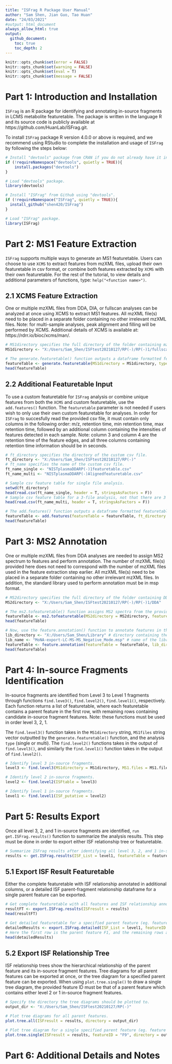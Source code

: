 ---
title: "ISFrag R Package User Manual"
author: "Sam Shen, Jian Guo, Tao Huan"
date: "24/03/2021"
#output: html_document
always_allow_html: true
output:
  github_document:
    toc: true
    toc_depth: 2
---

```{r setup, include=FALSE}
knitr::opts_chunk$set(error = FALSE)
knitr::opts_chunk$set(warning = FALSE)
knitr::opts_chunk$set(eval = T)
knitr::opts_chunk$set(message = FALSE)
```

# Part 1: Introduction and Installation
`ISFrag` is an R package for identifying and annotating in-source fragments in LCMS metabolite featuretable.
The package is written in the language R and its source code is publicly available at https://github.com/HuanLab/ISFrag.git.

To install `ISFrag` package R version 4.0.0 or above is required, and we recommend using RStudio to complete the installation and usage of `ISFrag` by following the steps below:
```{r}
# Install "devtools" package from CRAN if you do not already have it installed.
if (!requireNamespace("devtools", quietly = TRUE)){
    install.packages("devtools")
}

# Load "devtools" package.
library(devtools)

# Install "ISFrag" from Github using "devtools".
if (!requireNamespace("ISFrag", quietly = TRUE)){
  install_github("shen420/ISFrag")
}

# Load "ISFrag" package.
library(ISFrag)
```

# Part 2: MS1 Feature Extraction
`ISFrag` supports multiple ways to generate an MS1 featuretable. Users can choose to use `XCMS` to extract features from mzXML files, upload their own featuretable in csv format, or combine both features extracted by `XCMS` with their own featuretable. For the rest of the tutorial, to view details and additional parameters of functions, type: `help("<function name>")`.

## 2.1 XCMS Feature Extraction
One or multiple mzXML files from DDA, DIA, or fullscan analyses can be analyzed at once using XCMS to extract MS1 features. All mzXML file(s) need to be placed in a separate folder containing no other irrelevant mzXML files. Note: for multi-sample analyses, peak alignment and filling will be performed by XCMS. Additional details of XCMS is available at: https://rdrr.io/bioc/xcms/man/.
```{r}
# MS1directory specifies the full directory of the folder containing mzXML file(s).
MS1directory <- "X:/Users/Sam_Shen/ISFtest20210127/RP(-)/RP(-)1/fullscan"

# The generate.featuretable() function outputs a dataframe formatted featuretable as well as an MSnbase object.
featureTable <- generate.featuretable(MS1directory = MS1directory, type = "single", peakwidth = c(5,20))
head(featureTable)
```

## 2.2 Additional Featuretable Input
To use a custom featuretable for `ISFrag` analysis or combine unique features from both the `XCMS` and custom featuretable, use the `add.features()` function. The `featuretable` parameter is not needed if users wish to only use their own custom featuretable for analyses. In order for `ISFrag` to succesfully read the provided csv file, it must contain only columns in the following order: m/z, retention time, min retention time, max retention time, followed by an additional column containing the intensities of features detected in each sample. Note: column 3 and column 4 are the retention time of the feature edges, and all three columns containing retention time information should be in seconds.
```{r}
# ft_directory specifies the directory of the custom csv file.
ft_directory <- "X:/Users/Sam_Shen/ISFtest20210127/RP(-)"
# ft_name specifies the name of the custom csv file.
ft_name_single <- "NISTplasmaDDARP(-)1featuretable.csv"
ft_name_multi <- "NISTplasmaDDARP(-)Alignedfeaturetable.csv"

# Sample csv feature table for single file analysis.
setwd(ft_directory)
head(read.csv(ft_name_single, header = T, stringsAsFactors = F))
# Sample csv feature table for a 3-file analysis, not that there are 3 columns containing feature intensity from each sample.
head(read.csv(ft_name_multi, header = T, stringsAsFactors = F))

# The add.features() function outputs a dataframe formatted featuretable containing
featureTable <- add.features(featureTable = featureTable, ft_directory = ft_directory, ft_name = ft_name_single)
head(featureTable)
```

# Part 3: MS2 Annotation
One or multiple mzXML files from DDA analyses are needed to assign MS2 spectrum to features and perform annotation. The number of mzXML file(s) provided here does not need to correspond with the number of mzXML files used in the feature extraction step earlier. All mzXML file(s) need to be placed in a separate folder containing no other irrelevant mzXML files. In addition, the standard library used to perform annotation must be in msp format.
```{r}
# MS2directory specifies the full directory of the folder containing DDA mzXML file(s).
MS2directory <- "X:/Users/Sam_Shen/ISFtest20210127/RP(-)/RP(-)1/DDA"

# The ms2.tofeaturetable() function assigns MS2 spectra from the provided DDA files to the MS1 featuretable. It returns a new featuretable with additional columns containing MS2 fragment information.
featureTable <- ms2.tofeaturetable(MS2directory = MS2directory, featureTable = featureTable)
head(featureTable)

# Now, use the feature.annotation() function to annotate features in the featuretable against a standard database in msp format.This functions returns a featuretable containing additional columns with annotation information.
lib_directory <- "X:/Users/Sam_Shen/Library" # directory containing the library file
lib_name <- "MoNA-export-LC-MS-MS_Negative_Mode.msp" # name of the library file
featureTable <- feature.annotation(featureTable = featureTable, lib_directory = lib_directory, lib_name = lib_name, dp = 0.1)
head(featureTable)
```

# Part 4: In-source Fragments Identification
In-source fragments are identified from Level 3 to Level 1 fragments through functions `find.leve3()`, `find.level2()`, `find.level1()`, respectively. Each function returns a list of featuretable, where each featuretable contains a parent feature in the first row, with remaining rows containing candidate in-source fragment features. Note: these functions must be used in order level 3, 2, 1.

The `find.level3()` function takes in the `MS1directory` string, `MS1files` string vector outputted  by the `generate.featuretable()` function, and the analysis `type` (single or multi). The `find.level2()` functions takes in the output of `find.level3()`, and similarly the `find.level1()` function takes in the output of `find.level2()`.
```{r}
# Identify level 3 in-source fragments.
level3 <- find.level3(MS1directory = MS1directory, MS1.files = MS1.files, featureTable = featureTable, type = "single")

# Identify level 2 in-source fragments.
level2 <- find.level2(ISFtable = level3)

# Identify level 1 in-source fragments.
level1 <- find.level1(ISF_putative = level2)
```

# Part 5: Results Export
Once all level 3, 2, and 1 in-source fragments are identified, `run get.ISFrag.results()` function to summarize the analysis results. This step must be done in order to export either ISF relationship tree or featuretable.
```{r}
# Summarize ISFrag results after identifying all level 3, 2, and 1 in-source fragments.
results <- get.ISFrag.results(ISF_List = level1, featureTable = featureTable)
```

## 5.1 Export ISF Result Featuretable
Either the complete featuretable with ISF relationship annotated in additional columns, or a detailed ISF parent-fragment relationship dataframe for a single parent feature can be exported.
```{r}
# Get complete featuretable with all features and ISF relationship annotations.
resultFT <- export.ISFrag.results(ISFresult = results)
head(resultFT)

# Get detailed featuretable for a specified parent feature (eg. feature F1).
detailedResults <- export.ISFrag.detailed(ISF_List = level1, featureID = "F1")
# Here the first row is the parent feature F1, and the remaining rows are its in-source fragment features.
head(detailedResults)
```

## 5.2 Export ISF Relationship Tree
ISF relationship trees show the hierarchical relationship of the parent feature and its in-source fragment features. Tree diagrams for all parent features can be exported at once, or the tree diagram for a specified parent feature can be exported. When using `plot.tree.single()` to draw a single tree diagram, the provided feature ID must be that of a parent feature which contains either level 2 or 1 in-source fragment features.
```{r}
# Specify the directory the tree diagrams should be plotted to.
output_dir <- "X:/Users/Sam_Shen/ISFtest20210127/RP(-)"

# Plot tree diagrams for all parent features.
plot.tree.all(ISFresult = results, directory = output_dir)

# Plot tree diagram for a single specified parent feature (eg. feature F9).
plot.tree.single(ISFresult = results, featureID = "F9", directory = output_dir)
```

# Part 6: Additional Details and Notes

